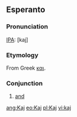 ==Esperanto==

===Pronunciation===

[[w:IPA|IPA]]: [kaj]

===Etymology===
From Greek [[και]].

===Conjunction===

#[[and]]

[[ang:Kaj]]
[[eo:Kaj]]
[[pl:Kaj]]
[[vi:kaj]]